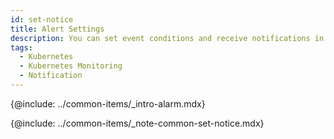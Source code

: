 ```yaml
---
id: set-notice
title: Alert Settings
description: You can set event conditions and receive notifications in various forms.
tags:
  - Kubernetes
  - Kubernetes Monitoring
  - Notification
---
```


{@include: ../common-items/_intro-alarm.mdx}

{@include: ../common-items/_note-common-set-notice.mdx}
